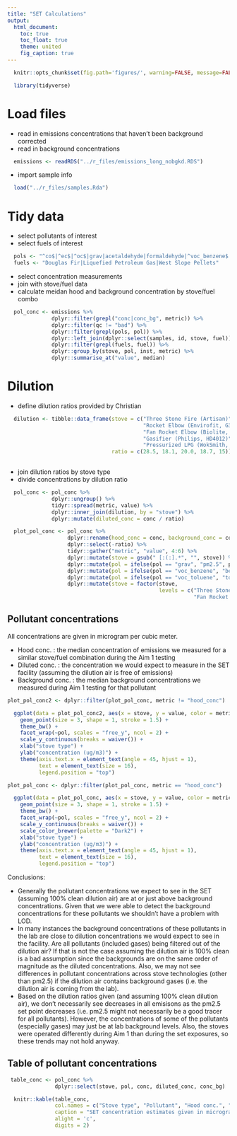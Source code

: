 ```yaml
---
title: "SET Calculations"
output:
  html_document:
    toc: true
    toc_float: true
    theme: united
    fig_caption: true
---
```


```r
  knitr::opts_chunk$set(fig.path='figures/', warning=FALSE, message=FALSE, cache=FALSE)
```

```r
  library(tidyverse)
```

# Load files

* read in emissions concentrations that haven't been background corrected
* read in background concentrations

```r
  emissions <- readRDS("../r_files/emissions_long_nobgkd.RDS")
```

* import sample info

```r
  load("../r_files/samples.Rda")
```

# Tidy data

* select pollutants of interest
* select fuels of interest 

```r
  pols <- "^co$|^ec$|^oc$|grav|acetaldehyde|formaldehyde|^voc_benzene$|^voc_toluene$"
  fuels <- "Douglas Fir|Liquefied Petroleum Gas|West Slope Pellets"
```

* select concentration measurements 
* join with stove/fuel data 
* calculate meidan hood and background concentration by stove/fuel combo

```r
  pol_conc <- emissions %>%
              dplyr::filter(grepl("conc|conc_bg", metric)) %>%
              dplyr::filter(qc != "bad") %>%
              dplyr::filter(grepl(pols, pol)) %>%
              dplyr::left_join(dplyr::select(samples, id, stove, fuel)) %>%
              dplyr::filter(grepl(fuels, fuel)) %>%
              dplyr::group_by(stove, pol, inst, metric) %>%
              dplyr::summarise_at("value", median)
```

# Dilution

* define dilution ratios provided by Christian 

```r
  dilution <- tibble::data_frame(stove = c("Three Stone Fire (Artisan)",
                                           "Rocket Elbow (Envirofit, G3300)",
                                           "Fan Rocket Elbow (Biolite, HomeStove)",
                                           "Gasifier (Philips, HD4012)",
                                           "Pressurized LPG (WokSmith, WS-C1-25K)"),
                                 ratio = c(28.5, 18.1, 20.0, 18.7, 15)) 
                                           
```

* join dilution ratios by stove type
* divide concentrations by dilution ratio

```r
  pol_conc <- pol_conc %>%
              dplyr::ungroup() %>%
              tidyr::spread(metric, value) %>%
              dplyr::inner_join(dilution, by = "stove") %>%
              dplyr::mutate(diluted_conc = conc / ratio)
```

```r
  plot_pol_conc <- pol_conc %>%
                   dplyr::rename(hood_conc = conc, background_conc = conc_bg) %>%
                   dplyr::select(-ratio) %>%
                   tidyr::gather("metric", "value", 4:6) %>%
                   dplyr::mutate(stove = gsub(" [:(:].*", "", stove)) %>%
                   dplyr::mutate(pol = ifelse(pol == "grav", "pm2.5", pol)) %>%
                   dplyr::mutate(pol = ifelse(pol == "voc_benzene", "benzene", pol)) %>%
                   dplyr::mutate(pol = ifelse(pol == "voc_toluene", "toluene", pol)) %>%
                   dplyr::mutate(stove = factor(stove,
                                                levels = c("Three Stone Fire", "Rocket Elbow",
                                                           "Fan Rocket Elbow", "Gasifier", "Pressurized LPG")))
```

## Pollutant concentrations

All concentrations are given in microgram per cubic meter. 

* Hood conc. : the median concentration of emissions we measured for a similar stove/fuel combination during the Aim 1 testing
* Diluted conc. : the concentration we would expect to measure in the SET facility (assuming the dilution air is free of emissions)
* Background conc. : the median background concentrations we measured during Aim 1 testing for that pollutant 

```r
plot_pol_conc2 <- dplyr::filter(plot_pol_conc, metric != "hood_conc")

  ggplot(data = plot_pol_conc2, aes(x = stove, y = value, color = metric)) +
    geom_point(size = 3, shape = 1, stroke = 1.5) +
    theme_bw() +
    facet_wrap(~pol, scales = "free_y", ncol = 2) +
    scale_y_continuous(breaks = waiver()) + 
    xlab("stove type") + 
    ylab("concentration (ug/m3)") + 
    theme(axis.text.x = element_text(angle = 45, hjust = 1),
          text = element_text(size = 16),
          legend.position = "top") 

```

```r
plot_pol_conc <- dplyr::filter(plot_pol_conc, metric == "hood_conc")

  ggplot(data = plot_pol_conc, aes(x = stove, y = value, color = metric)) +
    geom_point(size = 3, shape = 1, stroke = 1.5) +
    theme_bw() + 
    facet_wrap(~pol, scales = "free_y", ncol = 2) +
    scale_y_continuous(breaks = waiver()) +
    scale_color_brewer(palette = "Dark2") + 
    xlab("stove type") + 
    ylab("concentration (ug/m3)") + 
    theme(axis.text.x = element_text(angle = 45, hjust = 1),
          text = element_text(size = 16),
          legend.position = "top") 

```

Conclusions: 

* Generally the pollutant concentrations we expect to see in the SET (assuming 100% clean dilution air) are at or just above background concentrations. Given that we were able to detect the background concentrations for these pollutants we shouldn't have a problem with LOD. 
* In many instances the background concentrations of these pollutants in the lab are close to dilution concentrations we would expect to see in the facility. Are all pollutants (included gases) being filtered out of the dilution air? If that is not the case assuming the dilution air is 100% clean is a bad assumption since the backgrounds are on the same order of magnitude as the diluted concentrations. Also, we may not see differences in pollutant concentrations across stove technologies (other than pm2.5) if the dilution air contains background gases (i.e. the dilution air is coming from the lab).
* Based on the dilution ratios given (and assuming 100% clean dilution air), we don’t necessarily see decreases in all emisisons as the pm2.5 set point decreases (i.e. pm2.5 might not necessarily be a good tracer for all pollutants). However, the concentrations of some of the pollutants (especially gases) may just be at lab background levels. Also, the stoves were operated differently during Aim 1 than during the set exposures, so these trends may not hold anyway.

## Table of pollutant concentrations

```r
 table_conc <- pol_conc %>%
               dplyr::select(stove, pol, conc, diluted_conc, conc_bg)
```


```r
  knitr::kable(table_conc,
               col.names = c("Stove type", "Pollutant", "Hood conc.", "Diluted conc.", "Background conc."),
               caption = "SET concentration estimates given in microgram per cubic meter (data shown in plots)",
               alight = 'c',
               digits = 2)
```

